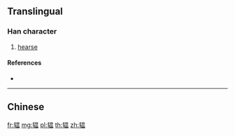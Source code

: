 {{character info/new}}
{{also|轀}}
==Translingual==

===Han character===
{{Han char|rn=159|rad=车|as=09|sn=13|four=|canj=KQABT}}

# [[hearse]]

====References====
* {{Han ref|kx=1250.241|hdz=53544.071|uh=8F92|ud=36754}}

----

==Chinese==
{{zh-see|轀}}

[[fr:辒]]
[[mg:辒]]
[[pl:辒]]
[[th:辒]]
[[zh:辒]]